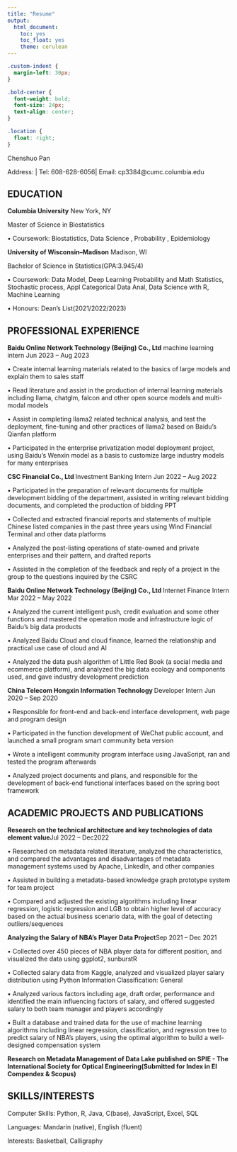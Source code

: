 ```yaml
---
title: "Resume"
output:
  html_document:
    toc: yes
    toc_float: yes
    theme: cerulean
---
```


```css
.custom-indent {
  margin-left: 30px;
}

.bold-center {
  font-weight: bold;
  font-size: 24px;
  text-align: center;
}

.location {
  float: right;
}

```

<span class="bold-center">Chenshuo Pan</span>


Address: | Tel: 608-628-6056| Email: cp3384@cumc.columbia.edu

## EDUCATION
**Columbia University**     <span class="location">New York, NY</span>

Master of Science in Biostatistics


<p class="custom-indent">• Coursework: Biostatistics, Data Science , Probability , Epidemiology</p>

 
**University of Wisconsin–Madison** <span class="location"> Madison, WI</span>


Bachelor of Science in Statistics(GPA:3.945/4)


<p class="custom-indent">• Coursework: Data Model, Deep Learning Probability and Math Statistics, Stochastic process, Appl Categorical Data Anal, Data Science with R, Machine Learning</p>


<p class="custom-indent">• Honours: Dean’s List(2021/2022/2023)</p>


## PROFESSIONAL EXPERIENCE
**Baidu Online Network Technology (Beijing) Co., Ltd** <span class="location">machine learning intern Jun 2023 – Aug 2023</span>

<p class="custom-indent">• Create internal learning materials related to the basics of large models and explain them to sales staff</p>

<p class="custom-indent">• Read literature and assist in the production of internal learning materials including llama, chatglm, falcon and other open source models and multi-modal models</p>

<p class="custom-indent">• Assist in completing llama2 related technical analysis, and test the deployment, fine-tuning and other practices of llama2 based on Baidu's Qianfan platform</p>

<p class="custom-indent">• Participated in the enterprise privatization model deployment project, using Baidu's Wenxin model as a basis to customize large industry models for many enterprises</p>

**CSC Financial Co., Ltd ** <span class="location">Investment Banking Intern Jun 2022 – Aug 2022</span>

<p class="custom-indent">• Participated in the preparation of relevant documents for multiple development bidding of the department, assisted in writing relevant bidding documents, and completed the production of bidding PPT</p>

<p class="custom-indent">• Collected and extracted financial reports and statements of multiple Chinese listed companies in the past three years using Wind Financial Terminal and other data platforms</p>

<p class="custom-indent">• Analyzed the post-listing operations of state-owned and private enterprises and their pattern, and drafted reports</p>

<p class="custom-indent">• Assisted in the completion of the feedback and reply of a project in the group to the questions inquired by the CSRC</p>

**Baidu Online Network Technology (Beijing) Co., Ltd ** <span class="location">Internet Finance Intern Mar 2022 – May 2022</span>

<p class="custom-indent">• Analyzed the current intelligent push, credit evaluation and some other functions and mastered the operation mode and infrastructure logic of Baidu's big data products</p>

<p class="custom-indent">• Analyzed Baidu Cloud and cloud finance, learned the relationship and practical use case of cloud and AI</p>

<p class="custom-indent">• Analyzed the data push algorithm of Little Red Book (a social media and ecommerce platform), and analyzed the big data ecology and components used, and gave industry development prediction</p>


**China Telecom Hongxin Information Technology ** <span class="location">Developer Intern Jun 2020 – Sep 2020</span>

<p class="custom-indent">• Responsible for front-end and back-end interface development, web page and program design</p>

<p class="custom-indent">• Participated in the function development of WeChat public account, and launched a small program smart community beta version</p>

<p class="custom-indent">• Wrote a intelligent community program interface using JavaScript, ran and tested the program afterwards</p>

<p class="custom-indent">• Analyzed project documents and plans, and responsible for the development of back-end functional interfaces based on the spring boot framework</p>

## ACADEMIC PROJECTS AND PUBLICATIONS
**Research on the technical architecture and key technologies of data element value**<span class="location">Jul 2022 – Dec2022</span>

<p class="custom-indent">• Researched on metadata related literature, analyzed the characteristics, and compared the advantages and disadvantages of metadata management systems used by Apache, LinkedIn, and other companies</p>

<p class="custom-indent">• Assisted in building a metadata-based knowledge graph prototype system for team project</p>

<p class="custom-indent">• Compared and adjusted the existing algorithms including linear regression, logistic regression and LGB to obtain higher level of accuracy based on the actual business scenario data, with the goal of detecting outliers/sequences</p>

**Analyzing the Salary of NBA's Player Data Project**<span class="location">Sep 2021 – Dec 2021</span>

<p class="custom-indent">• Collected over 450 pieces of NBA player data for different position, and visualized the data using ggplot2, sunburstR</p>

<p class="custom-indent">• Collected salary data from Kaggle, analyzed and visualized player salary distribution using Python Information Classification: General</p>

<p class="custom-indent">• Analyzed various factors including age, draft order, performance and identified the main influencing factors of salary, and offered suggested salary to both team manager and players accordingly</p>

<p class="custom-indent">• Built a database and trained data for the use of machine learning algorithms including linear regression, classification, and regression tree to predict salary of NBA’s players, using the optimal algorithm to build a well-designed compensation system </p>


**Research on Metadata Management of Data Lake published on SPIE - The International Society for Optical Engineering(Submitted for Index in EI Compendex & Scopus)**

## SKILLS/INTERESTS
Computer Skills: Python, R, Java, C(base), JavaScript, Excel, SQL

Languages: Mandarin (native), English (fluent)

Interests: Basketball, Calligraphy

